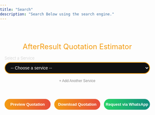```yaml
---
title: "Search"
description: "Search Below using the search engine."
---
```


<meta charset="UTF-8">
<meta name="viewport" content="width=device-width, initial-scale=1">
<title>AfterResult Quotation Estimator</title>

<style>
  body {
    font-family: "Inter", Arial, sans-serif;
    background: transparent;
    color: #ddd;
    margin: 0;
    padding: 0px;
  }
  #calculatorContainer {
    max-width: 900px;
    width: 100%;
    margin: 20px auto;
    padding: 15px;
    background: transparent;
    border-radius: 18px;
    border: 0px solid #f39c12;
    box-shadow: 0 0 0px #f39c12;
    box-sizing: border-box;
  }
  h2, h3 {
    color: #f39c12;
    font-weight: 400;
    font-size: 1.5rem;
    text-align: center;
    margin-bottom: 15px;
  }
  label {
    display: block;
    font-size: 13px;
    color: #ccc;
    margin-bottom: 5px;
    font-weight: 300;
  }
  select,
  input[type="number"],
  input[type="text"],
  input[type="email"],
  input[type="tel"] {
    width: 100%;
    padding: 8px 14px;
    border-radius: 20px;
    border: 2px solid #f39c12;
    background: #111;
    color: #fff;
    font-size: 14px;
    margin-bottom: 14px;
    outline: none;
    transition: border-color 0.3s;
    text-align: left;
  }
  select:hover,
  select:focus,
  input:hover,
  input:focus {
    border-color: #e67e22;
  }
  .button-row {
    display: flex;
    gap: 12px;
    margin-bottom: 12px;
    margin-top: 8px;
    flex-wrap: wrap;
  }
  button {
    flex: 1;
    padding: 10px 0;
    border: none;
    border-radius: 25px;
    background: linear-gradient(90deg, #f39c12 0%, #e74c3c 100%);
    color: white;
    font-weight: 600;
    font-size: 0.80rem;
    cursor: pointer;
    margin-bottom: 0;
    transition: background 0.3s;
    min-width: 120px;
  }
  button.whatsapp {
    background: linear-gradient(90deg, #25d366 0%, #128c7e 100%);
  }
  button:hover {
    background: linear-gradient(90deg, #e67e22 0%, #c0392b 100%);
  }
  button.whatsapp:hover {
    background: linear-gradient(90deg, #128c7e 0%, #25d366 100%);
  }
  .hidden {
    display: none !important;
  }
  #estimatedPriceRange {
    color: #f39c12;
    font-weight: 600;
    font-size: 0.8rem;
    min-height: 24px;
    margin-bottom: 8px;
    white-space: pre-line;
    text-align: center;
  }
  #averagePriceRange {
    color: #aaa;
    font-weight: 400;
    font-size: 0.7rem;
    margin-bottom: 16px;
    text-align: center;
    font-style: italic;
  }
  .slider-row {
    display: flex;
    align-items: center;
    gap: 8px;
    margin-bottom: 14px;
    justify-content: center;
  }
  .slider-row label {
    margin: 0 0 0 0;
    font-size: 0.9em;
    color: #bbb;
    font-weight: 400;
  }
  input[type="range"] {
    width: 240px;
    accent-color: #f39c12;
    height: 3px;
    background: linear-gradient(90deg, #f39c12 0%, #e74c3c 100%);
    border-radius: 2px;
    outline: none;
    margin: 0;
    -webkit-appearance: none;
  }
  input[type="range"]::-webkit-slider-thumb {
    -webkit-appearance: none;
    appearance: none;
    width: 10px;
    height: 18px;
    border-radius: 50%;
    background: #fff;
    border: 2px solid #f39c12;
    box-shadow: 0 2px 8px #0002;
    cursor: pointer;
    transition: background 0.2s;
  }
  input[type="range"]:focus::-webkit-slider-thumb {
    background: #f39c12;
    border-color: #e67e22;
  }
  input[type="range"]::-moz-range-thumb {
    width: 10px;
    height: 18px;
    border-radius: 50%;
    background: #fff;
    border: 2px solid #f39c12;
    box-shadow: 0 2px 8px #0002;
    cursor: pointer;
    transition: background 0.2s;
  }
  input[type="range"]:focus::-moz-range-thumb {
    background: #f39c12;
    border-color: #e67e22;
  }
  input[type="range"]::-ms-thumb {
    width: 10px;
    height: 18px;
    border-radius: 50%;
    background: #fff;
    border: 2px solid #f39c12;
    box-shadow: 0 2px 8px #0002;
    cursor: pointer;
    transition: background 0.2s;
  }
  .centered-checkboxes {
    display: flex;
    flex-wrap: wrap;
    justify-content: center;
    gap: 10px;
    font-size: 0.85em;
    margin-bottom: 6px;
  }
  .small-btn {
    background: transparent !important;
    color: #888 !important;
    border: none !important;
    font-size: 0.80em !important;
    font-weight: 400 !important;
    padding: 2px 8px !important;
    margin: 0 !important;
    min-width: unset !important;
    box-shadow: none !important;
    cursor: pointer;
    display: inline-block;
    vertical-align: middle;
  }
  .add-service-btn {
    display: block;
    width: auto;
    background: transparent !important;
    color: #888 !important;
    font-size: 0.85em !important;
    border: none !important;
    margin: 0 auto 10px auto !important;
    padding: 2px 8px !important;
    text-align: left;
    cursor: pointer;
    min-width: unset !important;
    box-shadow: none !important;
    font-weight: 400 !important;
  }
  .remove-service-btn {
    background: transparent !important;
    color: #e74c3c !important;
    font-size: 1.25em !important;
    border: none !important;
    margin-left: 6px !important;
    padding: 0 6px !important;
    cursor: pointer;
    vertical-align: middle;
    min-width: unset !important;
    box-shadow: none !important;
    font-weight: 700 !important;
    line-height: 1 !important;
    display: inline-block;
  }
  .remove-service-btn:focus {
    outline: 2px solid #e74c3c;
  }
  .remove-other-card-btn {
    background: transparent !important;
    color: #e74c3c !important;
    font-size: 1.25em !important;
    border: none !important;
    margin-left: 6px !important;
    padding: 0 6px !important;
    cursor: pointer;
    vertical-align: middle;
    min-width: unset !important;
    box-shadow: none !important;
    font-weight: 700 !important;
    line-height: 1 !important;
    display: inline-block;
    float: right;
  }
  #quotePreviewSection {
    background: #fff;
    color: #222;
    border-radius: 10px;
    padding: 15px;
    box-shadow: 0 0 20px #f39c12;
    margin-top: 25px;
    font-family: "Inter", Arial, sans-serif;
    font-size: 13px;
    max-width: 500px;
    position: relative;
    overflow-x: auto;
  }
  #quotePreviewContent {
    max-width: 100%;
    margin: auto;
    text-align: left;
    word-wrap: break-word;
    position: relative;
    z-index: 2;
  }
  .watermark {
    position: absolute;
    top: 50%;
    left: 50%;
    transform: translate(-50%, -50%) rotate(-30deg);
    font-size: 5vw;
    color: rgba(243, 156, 18, 0.09);
    user-select: none;
    pointer-events: none;
    font-weight: 900;
    letter-spacing: 10px;
    white-space: nowrap;
    z-index: 1;
  }
  .quotation-header {
    display: flex;
    align-items: center;
    gap: 14px;
    border-bottom: 2px solid #f39c12;
    padding-bottom: 6px;
    margin-bottom: 15px;
    flex-wrap: wrap;
  }
  .quotation-header img {
    height: 50px;
    width: auto;
    border-radius: 8px;
    background: #fff;
    padding: 4px;
    flex-shrink: 0;
  }
  .quotation-meta {
    display: flex;
    flex-wrap: wrap;
    justify-content: space-between;
    margin-bottom: 8px;
    font-size: 11px;
  }
  .quotation-section-title {
    color: #f39c12;
    font-size: 14px;
    margin-top: 15px;
    margin-bottom: 6px;
    font-weight: 600;
  }
  .quotation-table {
    width: 100%;
    border-collapse: collapse;
    margin-bottom: 12px;
    font-size: 13px;
  }
  .quotation-table th,
  .quotation-table td {
    border: 1px solid #ccc;
    padding: 6px 10px;
    text-align: left;
    font-size: 13px;
    font-weight: 400;
  }
  .quotation-table th {
    background: #f39c12;
    color: #fff;
    font-weight: 600;
    text-align: center;
  }
  .quotation-table td {
    text-align: center;
  }
  .quotation-table td.left {
    text-align: left;
  }
  .quotation-terms {
    font-size: 11px;
    color: #444;
    background: #f7f7f7;
    padding: 10px;
    border-radius: 6px;
    max-height: 120px;
    overflow-y: auto;
  }
  .quotation-sign {
    margin-top: 16px;
    font-size: 12px;
  }
  .qr-section {
    display: flex;
    align-items: center;
    gap: 16px;
    margin-top: 16px;
    margin-bottom: 12px;
    flex-wrap: wrap;
  }
  .qr-section img {
    width: 70px;
    height: 70px;
    border-radius: 8px;
    border: 1px solid #ccc;
    background: #fff;
    padding: 2px;
  }
  .qr-section .website-link {
    font-size: 13px;
    color: #1d6fa5;
    font-weight: 600;
    text-decoration: underline;
    word-break: break-word;
  }
  /* Popup form styles */
  #popupFormOverlay {
    position: fixed;
    top: 0; left: 0; right: 0; bottom: 0;
    background: rgba(0,0,0,0.85);
    display: none;
    justify-content: center;
    align-items: center;
    z-index: 9999;
  }
  #popupFormOverlay.show {
    display: flex;
  }
  #popupForm {
    background: #222;
    padding: 20px 25px;
    border-radius: 15px;
    max-width: 400px;
    width: 90%;
    box-sizing: border-box;
    box-shadow: 0 0 15px #f39c12;
  }
  #popupForm h3 {
    color: #f39c12;
    margin-top: 0;
    margin-bottom: 15px;
    font-weight: 400;
    text-align: center;
  }
  #popupForm label {
    color: #ccc;
    font-size: 13px;
    margin-bottom: 4px;
    display: block;
  }
  #popupForm input {
    width: 100%;
    padding: 8px 14px;
    border-radius: 20px;
    border: 2px solid #f39c12;
    background: #111;
    color: #fff;
    font-size: 14px;
    margin-bottom: 14px;
    outline: none;
    transition: border-color 0.3s;
    text-align: left;
  }
  #popupForm input:focus {
    border-color: #e67e22;
  }
  #popupForm .button-row {
    display: flex;
    justify-content: space-between;
    gap: 10px;
  }
  #popupForm button {
    flex: 1;
    padding: 10px 0;
    border: none;
    border-radius: 25px;
    background: linear-gradient(90deg, #f39c12 0%, #e74c3c 100%);
    color: white;
    font-weight: 700;
    font-size: 0.9rem;
    cursor: pointer;
    transition: background 0.3s;
  }
  #popupForm button:hover {
    background: linear-gradient(90deg, #e67e22 0%, #c0392b 100%);
  }
  @media (max-width: 600px) {
    #calculatorContainer {
      padding: 7px;
    }
    .quotation-header img {
      height: 38px;
    }
    .quotation-table th, .quotation-table td {
      padding: 4px 4px;
      font-size: 12px;
    }
    .qr-section img {
      width: 50px;
      height: 50px;
    }
    .button-row {
      gap: 7px;
    }
  }

</style>

<div id="calculatorContainer" role="main" aria-label="Quotation Estimator">
  <h2>AfterResult Quotation Estimator</h2>
  <div id="multiServiceList"></div>
  <div id="serviceSelectorContainer">
    <label for="serviceSelect">Select a Service</label>
    <select id="serviceSelect" aria-label="Select a service">
      <option value="" disabled="" selected="">-- Choose a service --</option>
      <option value="Logo Design">Logo Design</option>
      <option value="Basic Website">Basic Website</option>
      <option value="Advanced Website">Advanced Website</option>
      <option value="Social Media Management">Social Media Management</option>
      <option value="SEO Services">SEO Services</option>
      <option value="App Development">App Development</option>
      <option value="Content Writing">Content Writing</option>
      <option value="eCommerce Store">eCommerce Store</option>
      <option value="Marketplace Management">Marketplace Management</option>
      <option value="Digital Marketing">Digital Marketing</option>
      <option value="Branding Services">Branding Services</option>
      <option value="Instagram Followers">Instagram Followers</option>
      <option value="Meta and Google Ads">Meta Ads and Google Ads</option>
      <option value="3D / Product Design">3D or Product Design</option>
      <option value="Other">Other (Request Quote)</option>
    </select>
    <button id="addServiceBtn" class="add-service-btn" type="button" style="font-size:12px;">+ Add Another Service</button>
  </div>

  <div id="complexityWrapper" class="hidden">
    <label for="complexitySelect">Select Project Complexity</label>
    <select id="complexitySelect" aria-label="Select project complexity">
      <option value="" disabled="" selected="">-- Choose complexity --</option>
      <option value="Basic">Basic</option>
      <option value="Moderate">Moderate</option>
      <option value="Advanced">Advanced</option>
    </select>
  </div>

  <div id="categoryWrapper" class="hidden">
    <label for="categorySelect">Select Category</label>
    <select id="categorySelect" aria-label="Select category">
      <option value="" disabled="" selected="">-- Choose category --</option>
      <option value="Lifestyle">Lifestyle</option>
      <option value="Education">Education</option>
      <option value="Furniture &amp; Home Decor">Furniture &amp; Home Decor</option>
      <option value="E-commerce">E-commerce</option>
      <option value="Service-Based Business">Service-Based Business</option>
      <option value="Other">Other</option>
    </select>
    <input type="text" id="customCategoryInput" class="hidden" placeholder="Enter your category" style="margin-bottom:10px;">
  </div>

  <div id="brandNameWrapper" class="hidden">
    <label for="brandNameInput">Brand Name</label>
    <input type="text" id="brandNameInput" placeholder="Enter your brand name">
  </div>
  <div id="brandDescWrapper" class="hidden">
    <label for="brandDescInput">Brand Description (Optional)</label>
    <input type="text" id="brandDescInput" placeholder="Describe your brand (optional)">
  </div>

  <div id="typeWrapper" class="hidden">
    <label for="typeSelect">Select Type</label>
    <select id="typeSelect" aria-label="Select type">
      <option value="" disabled="" selected="">-- Choose type --</option>
      <option value="Landing Page">Landing Page</option>
      <option value="E-commerce">E-commerce</option>
      <option value="Ed-Tech">Ed-Tech</option>
      <option value="Blog">Blog</option>
      <option value="News and Updates">News and Updates</option>
      <option value="Tools">Tools</option>
      <option value="Agency">Agency</option>
      <option value="Appointment">Appointment</option>
      <option value="Company Profile">Company Profile</option>
      <option value="Other">Other</option>
    </select>
    <input type="text" id="customTypeInput" class="hidden" placeholder="Enter type" style="margin-bottom:10px;">
  </div>

  <div id="durationSliderWrapper" class="hidden slider-row" aria-label="Select project duration">
    <label for="durationSlider" style="margin-bottom: 2px">Duration:</label>
    <span style="font-size: 0.85em; color: #aaa">1</span>
    <input type="range" id="durationSlider" min="1" max="36" value="1" aria-valuemin="1" aria-valuemax="36" aria-valuenow="1" aria-label="Duration in months">
    <span id="durationSliderValue" style="font-size: 0.9em; color: #f39c12; font-weight: 600">1</span>
    <span style="font-size: 0.85em; color: #aaa">36 months</span>
  </div>

  <div id="budgetWrapper" class="hidden">
    <label for="budgetInput">Enter Your Marketing Budget (₹)</label>
    <input type="number" id="budgetInput" min="5000" step="1" placeholder="Enter amount (min 5000)">
    <span id="budgetMinMsg" style="color:#f39c12;font-size:0.9em;display:none;">Minimum budget is ₹5,000</span>
  </div>

  <div id="campaignObjectiveWrapper" class="hidden">
    <label for="campaignObjectiveSelect">Campaign Objective</label>
    <select id="campaignObjectiveSelect">
      <option value="" disabled="" selected="">-- Select Objective --</option>
      <option value="Sales">Sales</option>
      <option value="Leads">Leads</option>
      <option value="Traffic">Traffic</option>
      <option value="Engagement">Engagement</option>
      <option value="Awareness">Awareness</option>
    </select>
  </div>

  <div id="adsPlatformWrapper" class="hidden">
    <label>Select Ad Platforms</label>
    <div class="centered-checkboxes">
      <label><input type="checkbox" class="adsPlatform" value="Meta Ads"> Meta Ads</label>
      <label><input type="checkbox" class="adsPlatform" value="Google Ads"> Google Ads</label>
    </div>
  </div>

  <div id="productCountWrapper" class="hidden">
    <label for="productCount">Number of Products</label>
    <input type="number" id="productCount" min="1" max="10000" value="1">
  </div>

  <div id="marketplaceWrapper" class="hidden">
    <label>Select Marketplace Platforms</label>
    <div class="centered-checkboxes" id="marketplacePlatforms">
      <label><input type="checkbox" class="marketplacePlatform" value="Amazon"> Amazon</label>
      <label><input type="checkbox" class="marketplacePlatform" value="Flipkart"> Flipkart</label>
      <label><input type="checkbox" class="marketplacePlatform" value="Other"> Other</label>
    </div>
    <input type="text" id="customMarketplaceInput" class="hidden" placeholder="Enter platform name">
    <div id="marketplaceProductCountWrapper" class="hidden">
      <label for="marketplaceProductCount">Number of Products</label>
      <input type="number" id="marketplaceProductCount" min="1" max="10000" value="1">
    </div>
  </div>

  <div id="smmPlatformsWrapper" class="hidden checkboxGroup" aria-label="Select social media platforms">
    <label>Select Platforms</label><br>
    <label><input type="checkbox" class="smmPlatform" value="Instagram"> Instagram</label>
    <label><input type="checkbox" class="smmPlatform" value="Facebook"> Facebook</label>
    <label><input type="checkbox" class="smmPlatform" value="LinkedIn"> LinkedIn</label>
    <label><input type="checkbox" class="smmPlatform" value="Twitter"> Twitter</label>
    <label><input type="checkbox" class="smmPlatform" value="YouTube"> YouTube</label>
    <label><input type="checkbox" class="smmPlatform" value="Other"> Other</label>
    <input type="text" id="customSmmPlatformInput" class="hidden" placeholder="Enter platform name">
  </div>

  <div id="seoTypeWrapper" class="hidden">
    <label for="seoTypeSelect">SEO Service Type</label>
    <select id="seoTypeSelect">
      <option value="" disabled="" selected="">-- Select SEO Type --</option>
      <option value="On-page">On-page SEO</option>
      <option value="Off-page">Off-page SEO</option>
      <option value="Both">On-page + Off-page SEO</option>
    </select>
  </div>

  <div id="appDescWrapper" class="hidden">
    <label for="appDescInput">App Description (Optional)</label>
    <input type="text" id="appDescInput" placeholder="Describe your app (optional)">
  </div>

  <div id="ecommerceProductCountWrapper" class="hidden">
    <label for="ecommerceProductCount">Number of Products</label>
    <input type="number" id="ecommerceProductCount" min="1" max="10000" value="1">
  </div>

  <div id="brandingMediumWrapper" class="hidden">
    <label for="brandingMediumSelect">Branding Medium</label>
    <select id="brandingMediumSelect">
      <option value="" disabled="" selected="">-- Select Medium --</option>
      <option value="Online">Online</option>
      <option value="Offline">Offline</option>
    </select>
  </div>
  <div id="brandingLocationWrapper" class="hidden">
    <label for="brandingLocationInput">Location (Only Delhi-NCR supported)</label>
    <input type="text" id="brandingLocationInput" list="brandingLocationList" placeholder="Type location">
    <datalist id="brandingLocationList">
      <option value="Delhi-NCR">
      </option><option value="Delhi">
      </option><option value="Noida">
      </option><option value="Gurgaon">
      </option><option value="Ghaziabad">
      </option><option value="Faridabad">
    </option></datalist>
    <span id="brandingLocationMsg" style="color:#f39c12;font-size:0.9em;display:none;">We are currently not serving this area.</span>
  </div>

  <div id="followerWrapper" class="hidden">
    <label for="followerPlatformSelect">Select Platform</label>
    <select id="followerPlatformSelect">
      <option value="" disabled="" selected="">-- Select Platform --</option>
      <option value="Instagram">Instagram</option>
      <option value="Facebook">Facebook</option>
      <option value="LinkedIn">LinkedIn</option>
      <option value="Other">Other</option>
    </select>
    <input type="text" id="customFollowerPlatformInput" class="hidden" placeholder="Enter platform name">
    <label for="followerCount">Number of Followers (Min 50, step 50)</label>
    <input type="number" id="followerCount" min="50" step="50" value="50">
    <span id="followerRangeMsg" style="color:#f39c12;font-size:0.9em;display:none;">Min 50, step 50. Price is for every 50 followers.</span>
  </div>

  <div id="productDesignWrapper" class="hidden">
    <label for="productDesignCount">Number of Products</label>
    <input type="number" id="productDesignCount" min="1" max="10000" value="1">
    <span id="productDesignRangeMsg" style="color:#f39c12;font-size:0.9em;display:none;">For more than 10 products, only request quote via WhatsApp.</span>
  </div>

  <div id="otherServiceWrapper" class="hidden">
    <label for="otherServiceDesc">Describe Your Service Request</label>
    <input type="text" id="otherServiceDesc" placeholder="Describe your requirement">
  </div>

  <div id="estimatedPriceRange"></div>
  <div id="averagePriceRange"></div>

  <div class="button-row" id="actionButtonsRow">
    <button id="previewQuoteBtn" type="button">Preview Quotation</button>
    <button id="downloadQuoteBtn" type="button">Download Quotation</button>
    <button id="whatsappQuoteBtn" class="whatsapp" type="button">Request via WhatsApp</button>
    <button id="callQuoteBtn" type="button" style="display:none;">Call for Custom Quote</button>
  </div>

  <div>
    <div id="quotePreviewSection" class="hidden">
      <div id="quotePreviewContent"></div>
    </div>
  </div>
</div>


<div id="popupFormOverlay">
  <form id="popupForm" autocomplete="off">
    <h3>Enter Your Details</h3>
    <label for="popupName">Name</label>
    <input type="text" id="popupName" required="">
    <label for="popupEmail">Email</label>
    <input type="email" id="popupEmail" required="">
    <label for="popupPhone">Phone</label>
    <input type="tel" id="popupPhone" pattern="[0-9]{10}" maxlength="10" required="">
    <div class="button-row">
      <button id="popupSubmitBtn" type="submit">Continue</button>
      <button id="popupCancelBtn" type="button">Cancel</button>
    </div>
  </form>
</div>

<script src="https://cdnjs.cloudflare.com/ajax/libs/html2canvas/1.4.1/html2canvas.min.js"></script>
<script src="https://cdnjs.cloudflare.com/ajax/libs/jspdf/2.5.1/jspdf.umd.min.js"></script>
<script>
/* --- UTILITY FUNCTIONS --- */
function formatINR(num) {
  if (typeof num === "string") num = parseInt(num, 10);
  if (isNaN(num)) return "";
  return "₹" + num.toLocaleString("en-IN");
}
function formatRange(min, max) {
  return min === max ? formatINR(min) : `${formatINR(min)} – ${formatINR(max)}`;
}
function onlyDigits(str) {
  return String(str).replace(/\D/g, "");
}
function getTodayDateStr() {
  const d = new Date();
  return d.toLocaleDateString("en-IN", {year: "numeric", month: "short", day: "2-digit"});
}

/* --- GLOBAL STATE --- */
let multiServices = [];
let currentServiceIndex = 0;
let userDetails = { name: "", email: "", phone: "" };
let quotePreviewData = null;

/* --- ELEMENTS --- */
const serviceSelect = document.getElementById("serviceSelect");
const addServiceBtn = document.getElementById("addServiceBtn");
const multiServiceList = document.getElementById("multiServiceList");
const complexityWrapper = document.getElementById("complexityWrapper");
const complexitySelect = document.getElementById("complexitySelect");
const categoryWrapper = document.getElementById("categoryWrapper");
const categorySelect = document.getElementById("categorySelect");
const customCategoryInput = document.getElementById("customCategoryInput");
const brandNameWrapper = document.getElementById("brandNameWrapper");
const brandNameInput = document.getElementById("brandNameInput");
const brandDescWrapper = document.getElementById("brandDescWrapper");
const brandDescInput = document.getElementById("brandDescInput");
const typeWrapper = document.getElementById("typeWrapper");
const typeSelect = document.getElementById("typeSelect");
const customTypeInput = document.getElementById("customTypeInput");
const durationSliderWrapper = document.getElementById("durationSliderWrapper");
const durationSlider = document.getElementById("durationSlider");
const durationSliderValue = document.getElementById("durationSliderValue");
const budgetWrapper = document.getElementById("budgetWrapper");
const budgetInput = document.getElementById("budgetInput");
const budgetMinMsg = document.getElementById("budgetMinMsg");
const campaignObjectiveWrapper = document.getElementById("campaignObjectiveWrapper");
const campaignObjectiveSelect = document.getElementById("campaignObjectiveSelect");
const adsPlatformWrapper = document.getElementById("adsPlatformWrapper");
const productCountWrapper = document.getElementById("productCountWrapper");
const productCount = document.getElementById("productCount");
const marketplaceWrapper = document.getElementById("marketplaceWrapper");
const marketplacePlatforms = document.getElementById("marketplacePlatforms");
const customMarketplaceInput = document.getElementById("customMarketplaceInput");
const marketplaceProductCountWrapper = document.getElementById("marketplaceProductCountWrapper");
const marketplaceProductCount = document.getElementById("marketplaceProductCount");
const smmPlatformsWrapper = document.getElementById("smmPlatformsWrapper");
const customSmmPlatformInput = document.getElementById("customSmmPlatformInput");
const seoTypeWrapper = document.getElementById("seoTypeWrapper");
const seoTypeSelect = document.getElementById("seoTypeSelect");
const appDescWrapper = document.getElementById("appDescWrapper");
const appDescInput = document.getElementById("appDescInput");
const ecommerceProductCountWrapper = document.getElementById("ecommerceProductCountWrapper");
const ecommerceProductCount = document.getElementById("ecommerceProductCount");
const brandingMediumWrapper = document.getElementById("brandingMediumWrapper");
const brandingMediumSelect = document.getElementById("brandingMediumSelect");
const brandingLocationWrapper = document.getElementById("brandingLocationWrapper");
const brandingLocationInput = document.getElementById("brandingLocationInput");
const brandingLocationMsg = document.getElementById("brandingLocationMsg");
const followerWrapper = document.getElementById("followerWrapper");
const followerPlatformSelect = document.getElementById("followerPlatformSelect");
const customFollowerPlatformInput = document.getElementById("customFollowerPlatformInput");
const followerCount = document.getElementById("followerCount");
const followerRangeMsg = document.getElementById("followerRangeMsg");
const productDesignWrapper = document.getElementById("productDesignWrapper");
const productDesignCount = document.getElementById("productDesignCount");
const productDesignRangeMsg = document.getElementById("productDesignRangeMsg");
const otherServiceWrapper = document.getElementById("otherServiceWrapper");
const otherServiceDesc = document.getElementById("otherServiceDesc");
const estimatedPriceRange = document.getElementById("estimatedPriceRange");
const averagePriceRange = document.getElementById("averagePriceRange");
const previewQuoteBtn = document.getElementById("previewQuoteBtn");
const downloadQuoteBtn = document.getElementById("downloadQuoteBtn");
const whatsappQuoteBtn = document.getElementById("whatsappQuoteBtn");
const callQuoteBtn = document.getElementById("callQuoteBtn");
const quotePreviewSection = document.getElementById("quotePreviewSection");
const quotePreviewContent = document.getElementById("quotePreviewContent");
const popupFormOverlay = document.getElementById("popupFormOverlay");
const popupForm = document.getElementById("popupForm");
const popupName = document.getElementById("popupName");
const popupEmail = document.getElementById("popupEmail");
const popupPhone = document.getElementById("popupPhone");
const popupSubmitBtn = document.getElementById("popupSubmitBtn");
const popupCancelBtn = document.getElementById("popupCancelBtn");
const actionButtonsRow = document.getElementById("actionButtonsRow");

/* --- LOGIC CONSTANTS --- */
const LOGO_PRICING = {
  "Basic": 1800,
  "Moderate": 3500,
  "Advanced": 6500
};
const WEBSITE_PRICING = {
  "Basic Website": {
    "Basic": 5000,
    "Moderate": 9000,
    "Advanced": 16000
  },
  "Advanced Website": {
    "Basic": 17000,
    "Moderate": 32000,
    "Advanced": 55000
  }
};
const WEBSITE_TYPES = [
  "Landing Page", "E-commerce", "Ed-Tech", "Blog", "News and Updates",
  "Tools", "Agency", "Appointment", "Company Profile", "Other"
];
const SMM_PRICING = {
  "Basic": 3500,
  "Moderate": 6500,
  "Advanced": 12000
};
const SEO_PRICING = {
  "On-page": 5000,
  "Off-page": 14000,
  "Both": 17000
};
const APP_PRICING = {
  "Basic": 35000,
  "Moderate": 65000,
  "Advanced": 120000
};
const ECOMMERCE_PRICING = {
  1: 50,
  10: 450
};
const MARKETPLACE_PRICING_PER_PRODUCT = 250;
const BRANDING_ONLINE_PRICING = {
  "Basic": 12000,
  "Moderate": 22000,
  "Advanced": 35000
};
const BRANDING_OFFLINE_RANGE = [35000, 60000];
const FOLLOWER_PRICING = {
  "Instagram": 45,
  "Facebook": 45,
  "LinkedIn": 65,
  "Other": 45
};
const FOLLOWER_OTHER_MAX = 100;
const FOLLOWER_STEP = 50;
const FOLLOWER_MIN = 50;
const ADS_BASE_PRICING = {
  "Sales": 6000,
  "Leads": 6000,
  "Traffic": 3000,
  "Engagement": 3000,
  "Awareness": 2500
};
const PRODUCT_DESIGN_RANGE = [6000, 13000];
const CONTENT_WRITING_PRICING = {
  "Basic": 2500,
  "Moderate": 4500,
  "Advanced": 8000
};

/* --- FIELD RESET/SHOW/HIDE LOGIC --- */
function resetAllFields() {
  // Hide all
  complexityWrapper.classList.add("hidden");
  categoryWrapper.classList.add("hidden");
  customCategoryInput.classList.add("hidden");
  brandNameWrapper.classList.add("hidden");
  brandDescWrapper.classList.add("hidden");
  typeWrapper.classList.add("hidden");
  customTypeInput.classList.add("hidden");
  durationSliderWrapper.classList.add("hidden");
  budgetWrapper.classList.add("hidden");
  budgetInput.value = "";
  budgetMinMsg.style.display = "none";
  campaignObjectiveWrapper.classList.add("hidden");
  campaignObjectiveSelect.value = "";
  adsPlatformWrapper.classList.add("hidden");
  productCountWrapper.classList.add("hidden");
  productCount.value = 1;
  marketplaceWrapper.classList.add("hidden");
  customMarketplaceInput.classList.add("hidden");
  marketplaceProductCountWrapper.classList.add("hidden");
  marketplaceProductCount.value = 1;
  smmPlatformsWrapper.classList.add("hidden");
  customSmmPlatformInput.classList.add("hidden");
  seoTypeWrapper.classList.add("hidden");
  seoTypeSelect.value = "";
  appDescWrapper.classList.add("hidden");
  appDescInput.value = "";
  ecommerceProductCountWrapper.classList.add("hidden");
  ecommerceProductCount.value = 1;
  brandingMediumWrapper.classList.add("hidden");
  brandingMediumSelect.value = "";
  brandingLocationWrapper.classList.add("hidden");
  brandingLocationInput.value = "";
  brandingLocationMsg.style.display = "none";
  followerWrapper.classList.add("hidden");
  followerPlatformSelect.value = "";
  customFollowerPlatformInput.classList.add("hidden");
  followerCount.value = 50;
  followerRangeMsg.style.display = "none";
  productDesignWrapper.classList.add("hidden");
  productDesignCount.value = 1;
  productDesignRangeMsg.style.display = "none";
  otherServiceWrapper.classList.add("hidden");
  otherServiceDesc.value = "";
  estimatedPriceRange.textContent = "";
  averagePriceRange.textContent = "";
  // Uncheck all checkboxes
  document.querySelectorAll('input[type="checkbox"]').forEach(cb => cb.checked = false);
  // Hide custom platform inputs
  customSmmPlatformInput.value = "";
  customMarketplaceInput.value = "";
  customFollowerPlatformInput.value = "";
  // Hide action buttons
  previewQuoteBtn.style.display = "";
  downloadQuoteBtn.style.display = "";
  whatsappQuoteBtn.style.display = "";
  callQuoteBtn.style.display = "none";
  // Enable all buttons
  previewQuoteBtn.disabled = false;
  downloadQuoteBtn.disabled = false;
  whatsappQuoteBtn.disabled = false;
  callQuoteBtn.disabled = false;
}
function showRelevantFields(service) {
  resetAllFields();
  // Show only relevant fields
  switch (service) {
    case "Logo Design":
      complexityWrapper.classList.remove("hidden");
      categoryWrapper.classList.remove("hidden");
      brandNameWrapper.classList.remove("hidden");
      brandDescWrapper.classList.remove("hidden");
      break;
    case "Basic Website":
    case "Advanced Website":
      complexityWrapper.classList.remove("hidden");
      typeWrapper.classList.remove("hidden");
      break;
    case "Social Media Management":
      complexityWrapper.classList.remove("hidden");
      smmPlatformsWrapper.classList.remove("hidden");
      durationSliderWrapper.classList.remove("hidden");
      break;
    case "SEO Services":
      seoTypeWrapper.classList.remove("hidden");
      durationSliderWrapper.classList.remove("hidden");
      break;
    case "App Development":
      complexityWrapper.classList.remove("hidden");
      appDescWrapper.classList.remove("hidden");
      break;
    case "Content Writing":
      complexityWrapper.classList.remove("hidden");
      durationSliderWrapper.classList.remove("hidden");
      break;
    case "eCommerce Store":
      ecommerceProductCountWrapper.classList.remove("hidden");
      break;
    case "Marketplace Management":
      marketplaceWrapper.classList.remove("hidden");
      marketplaceProductCountWrapper.classList.remove("hidden");
      break;
    case "Digital Marketing":
      budgetWrapper.classList.remove("hidden");
      campaignObjectiveWrapper.classList.remove("hidden");
      durationSliderWrapper.classList.remove("hidden");
      break;
    case "Branding Services":
      brandingMediumWrapper.classList.remove("hidden");
      complexityWrapper.classList.remove("hidden");
      break;
    case "Instagram Followers":
      followerWrapper.classList.remove("hidden");
      break;
    case "Meta and Google Ads":
      budgetWrapper.classList.remove("hidden");
      campaignObjectiveWrapper.classList.remove("hidden");
      adsPlatformWrapper.classList.remove("hidden");
      durationSliderWrapper.classList.remove("hidden");
      break;
    case "3D / Product Design":
      productDesignWrapper.classList.remove("hidden");
      break;
    case "Other":
      otherServiceWrapper.classList.remove("hidden");
      break;
  }
}
function isOtherSelected() {
  // Checks if 'Other' is selected in any relevant dropdown or checkbox
  if (serviceSelect.value === "Other") return true;
  if (categoryWrapper.classList.contains("hidden") === false && categorySelect.value === "Other") return true;
  if (typeWrapper.classList.contains("hidden") === false && typeSelect.value === "Other") return true;
  if (marketplaceWrapper.classList.contains("hidden") === false) {
    let checked = Array.from(document.querySelectorAll(".marketplacePlatform:checked")).map(cb => cb.value);
    if (checked.includes("Other")) return true;
  }
  if (smmPlatformsWrapper.classList.contains("hidden") === false) {
    let checked = Array.from(document.querySelectorAll(".smmPlatform:checked")).map(cb => cb.value);
    if (checked.includes("Other")) return true;
  }
  if (followerWrapper.classList.contains("hidden") === false && followerPlatformSelect.value === "Other") return true;
  return false;
}
function handleOtherSelection() {
  // Hide preview/download/whatsapp, show call for custom quote, show message if needed
  if (isOtherSelected()) {
    previewQuoteBtn.style.display = "none";
    downloadQuoteBtn.style.display = "none";
    whatsappQuoteBtn.style.display = "none";
    callQuoteBtn.style.display = "";
    estimatedPriceRange.textContent = "Custom service can only be requested by WhatsApp or by call.";
    averagePriceRange.textContent = "";
  } else {
    previewQuoteBtn.style.display = "";
    downloadQuoteBtn.style.display = "";
    whatsappQuoteBtn.style.display = "";
    callQuoteBtn.style.display = "none";
  }
}

/* --- FIELD EVENTS & DYNAMIC LOGIC --- */
serviceSelect.addEventListener("change", function() {
  currentServiceIndex = 0;
  showRelevantFields(serviceSelect.value);
  handleOtherSelection();
  updatePrice();
  updateMultiServiceUI();
});
addServiceBtn.addEventListener("click", function() {
  // Save current service to multiServices
  if (!serviceSelect.value) return;
  saveCurrentServiceToMulti();
  // Reset all fields for new service
  serviceSelect.value = "";
  resetAllFields();
  updateMultiServiceUI();
});
function saveCurrentServiceToMulti() {
  let data = collectCurrentServiceData();
  if (!data || !data.service) return;
  multiServices.push(data);
}
function removeServiceAtIndex(idx) {
  multiServices.splice(idx, 1);
  updateMultiServiceUI();
}
function updateMultiServiceUI() {
  // Show all selected services as tags with remove
  multiServiceList.innerHTML = "";
  if (multiServices.length > 0) {
    multiServices.forEach((svc, idx) => {
      let el = document.createElement("span");
      el.style.display = "inline-block";
      el.style.background = "#222";
      el.style.color = "#f39c12";
      el.style.border = "1px solid #f39c12";
      el.style.borderRadius = "14px";
      el.style.padding = "2px 12px";
      el.style.margin = "0 6px 8px 0";
      el.style.fontSize = "13px";
      el.textContent = svc.service;
      let rm = document.createElement("button");
      rm.type = "button";
      rm.className = "remove-service-btn";
      rm.innerHTML = "&times;";
      rm.title = "Remove";
      rm.onclick = () => { removeServiceAtIndex(idx); updateMultiServiceUI(); };
      el.appendChild(rm);
      multiServiceList.appendChild(el);
    });
  }
  addServiceBtn.style.display = (serviceSelect.value && multiServices.length < 8) ? "" : "";
}
function collectCurrentServiceData() {
  let svc = serviceSelect.value;
  if (!svc) return null;
  let obj = { service: svc };
  // Collect all relevant fields for this service
  switch (svc) {
    case "Logo Design":
      obj.complexity = complexitySelect.value;
      obj.category = categorySelect.value === "Other" ? customCategoryInput.value : categorySelect.value;
      obj.brandName = brandNameInput.value;
      obj.brandDesc = brandDescInput.value;
      obj.isOther = (categorySelect.value === "Other");
      break;
    case "Basic Website":
    case "Advanced Website":
      obj.complexity = complexitySelect.value;
      obj.type = typeSelect.value === "Other" ? customTypeInput.value : typeSelect.value;
      obj.isOther = (typeSelect.value === "Other");
      break;
    case "Social Media Management":
      obj.complexity = complexitySelect.value;
      obj.platforms = Array.from(document.querySelectorAll(".smmPlatform:checked")).map(cb => cb.value === "Other" ? customSmmPlatformInput.value : cb.value);
      obj.duration = durationSlider.value;
      obj.isOther = Array.from(document.querySelectorAll(".smmPlatform:checked")).map(cb => cb.value).includes("Other");
      break;
    case "SEO Services":
      obj.seoType = seoTypeSelect.value;
      obj.duration = durationSlider.value;
      break;
    case "App Development":
      obj.complexity = complexitySelect.value;
      obj.appDesc = appDescInput.value;
      break;
    case "Content Writing":
      obj.complexity = complexitySelect.value;
      obj.duration = durationSlider.value;
      break;
    case "eCommerce Store":
      obj.productCount = ecommerceProductCount.value;
      break;
    case "Marketplace Management":
      obj.platforms = Array.from(document.querySelectorAll(".marketplacePlatform:checked")).map(cb => cb.value === "Other" ? customMarketplaceInput.value : cb.value);
      obj.productCount = marketplaceProductCount.value;
      obj.isOther = Array.from(document.querySelectorAll(".marketplacePlatform:checked")).map(cb => cb.value).includes("Other");
      break;
    case "Digital Marketing":
      obj.budget = budgetInput.value;
      obj.objective = campaignObjectiveSelect.value;
      obj.duration = durationSlider.value;
      break;
    case "Branding Services":
      obj.medium = brandingMediumSelect.value;
      obj.complexity = complexitySelect.value;
      obj.location = brandingLocationInput.value;
      break;
    case "Instagram Followers":
      obj.platform = followerPlatformSelect.value === "Other" ? customFollowerPlatformInput.value : followerPlatformSelect.value;
      obj.followerCount = followerCount.value;
      obj.isOther = (followerPlatformSelect.value === "Other");
      break;
    case "Meta and Google Ads":
      obj.budget = budgetInput.value;
      obj.objective = campaignObjectiveSelect.value;
      obj.platforms = Array.from(document.querySelectorAll(".adsPlatform:checked")).map(cb => cb.value);
      obj.duration = durationSlider.value;
      break;
    case "3D / Product Design":
      obj.productCount = productDesignCount.value;
      break;
    case "Other":
      obj.desc = otherServiceDesc.value;
      obj.isOther = true;
      break;
  }
  return obj;
}

/* --- CATEGORY/TYPE 'Other' HANDLING --- */
categorySelect.addEventListener("change", function() {
  if (categorySelect.value === "Other") {
    customCategoryInput.classList.remove("hidden");
  } else {
    customCategoryInput.classList.add("hidden");
  }
  handleOtherSelection();
  updatePrice();
});
customCategoryInput.addEventListener("input", function() {
  handleOtherSelection();
  updatePrice();
});
typeSelect.addEventListener("change", function() {
  if (typeSelect.value === "Other") {
    customTypeInput.classList.remove("hidden");
  } else {
    customTypeInput.classList.add("hidden");
  }
  handleOtherSelection();
  updatePrice();
});
customTypeInput.addEventListener("input", function() {
  handleOtherSelection();
  updatePrice();
});

/* --- BRANDING LOCATION SUGGESTION/RESTRICTION --- */
brandingMediumSelect.addEventListener("change", function() {
  if (brandingMediumSelect.value === "Offline") {
    brandingLocationWrapper.classList.remove("hidden");
  } else {
    brandingLocationWrapper.classList.add("hidden");
    brandingLocationMsg.style.display = "none";
  }
  updatePrice();
});
brandingLocationInput.addEventListener("input", function() {
  if (brandingLocationInput.value && brandingLocationInput.value.toLowerCase().indexOf("delhi") === -1 && brandingLocationInput.value.toLowerCase().indexOf("ncr") === -1) {
    brandingLocationMsg.style.display = "";
    estimatedPriceRange.textContent = "";
    previewQuoteBtn.style.display = "none";
    downloadQuoteBtn.style.display = "none";
    whatsappQuoteBtn.style.display = "none";
    callQuoteBtn.style.display = "none";
  } else {
    brandingLocationMsg.style.display = "none";
    previewQuoteBtn.style.display = "";
    downloadQuoteBtn.style.display = "";
    whatsappQuoteBtn.style.display = "";
    callQuoteBtn.style.display = "none";
    updatePrice();
  }
});

/* --- SOCIAL MEDIA MANAGEMENT 'Other' HANDLING --- */
document.querySelectorAll(".smmPlatform").forEach(cb => {
  cb.addEventListener("change", function() {
    let checked = Array.from(document.querySelectorAll(".smmPlatform:checked")).map(cb => cb.value);
    if (checked.includes("Other")) {
      customSmmPlatformInput.classList.remove("hidden");
      // If other is checked, do not select all others
      document.querySelectorAll(".smmPlatform").forEach(cb2 => {
        if (cb2.value !== "Other") cb2.checked = false;
      });
    } else {
      customSmmPlatformInput.classList.add("hidden");
    }
    handleOtherSelection();
    updatePrice();
  });
});
customSmmPlatformInput.addEventListener("input", function() {
  handleOtherSelection();
  updatePrice();
});

/* --- MARKETPLACE 'Other' HANDLING --- */
document.querySelectorAll(".marketplacePlatform").forEach(cb => {
  cb.addEventListener("change", function() {
    let checked = Array.from(document.querySelectorAll(".marketplacePlatform:checked")).map(cb => cb.value);
    if (checked.includes("Other")) {
      customMarketplaceInput.classList.remove("hidden");
      // Uncheck all others
      document.querySelectorAll(".marketplacePlatform").forEach(cb2 => {
        if (cb2.value !== "Other") cb2.checked = false;
      });
    } else {
      customMarketplaceInput.classList.add("hidden");
    }
    handleOtherSelection();
    updatePrice();
  });
});
customMarketplaceInput.addEventListener("input", function() {
  handleOtherSelection();
  updatePrice();
});

/* --- FOLLOWER SECTION --- */
followerPlatformSelect.addEventListener("change", function() {
  if (followerPlatformSelect.value === "Other") {
    customFollowerPlatformInput.classList.remove("hidden");
  } else {
    customFollowerPlatformInput.classList.add("hidden");
  }
  handleOtherSelection();
  updatePrice();
});
customFollowerPlatformInput.addEventListener("input", function() {
  handleOtherSelection();
  updatePrice();
});
followerCount.addEventListener("input", function() {
  let val = parseInt(followerCount.value, 10);
  if (isNaN(val) || val < FOLLOWER_MIN) followerCount.value = FOLLOWER_MIN;
  if (val % FOLLOWER_STEP !== 0) followerCount.value = Math.ceil(val / FOLLOWER_STEP) * FOLLOWER_STEP;
  updatePrice();
});

/* --- PRODUCT DESIGN --- */
productDesignCount.addEventListener("input", function() {
  let val = parseInt(productDesignCount.value, 10);
  if (isNaN(val) || val < 1) productDesignCount.value = 1;
  if (val > 10000) productDesignCount.value = 10000;
  updatePrice();
});

/* --- ECOMMERCE PRODUCT COUNT --- */
ecommerceProductCount.addEventListener("input", function() {
  let val = parseInt(ecommerceProductCount.value, 10);
  if (isNaN(val) || val < 1) ecommerceProductCount.value = 1;
  if (val > 10000) ecommerceProductCount.value = 10000;
  updatePrice();
});

/* --- MARKETPLACE PRODUCT COUNT --- */
marketplaceProductCount.addEventListener("input", function() {
  let val = parseInt(marketplaceProductCount.value, 10);
  if (isNaN(val) || val < 1) marketplaceProductCount.value = 1;
  if (val > 10000) marketplaceProductCount.value = 10000;
  updatePrice();
});

/* --- COMPLEXITY, TYPE, ETC --- */
complexitySelect.addEventListener("change", function() {
  updatePrice();
});
typeSelect.addEventListener("change", function() {
  updatePrice();
});
seoTypeSelect.addEventListener("change", function() {
  updatePrice();
});
brandingMediumSelect.addEventListener("change", function() {
  updatePrice();
});
durationSlider.addEventListener("input", function() {
  durationSliderValue.textContent = durationSlider.value;
  updatePrice();
});

/* --- BUDGET --- */
budgetInput.addEventListener("input", function() {
  let val = parseInt(budgetInput.value, 10);
  if (isNaN(val)) val = 0;
  if (val < 5000) {
    budgetMinMsg.style.display = "";
    budgetInput.value = 5000;
  } else {
    budgetMinMsg.style.display = "none";
  }
  updatePrice();
});

/* --- CAMPAIGN OBJECTIVE --- */
campaignObjectiveSelect.addEventListener("change", function() {
  updatePrice();
});

/* --- MAIN PRICING LOGIC --- */
function updatePrice() {
  let svc = serviceSelect.value;
  let price = 0, priceRange = "", showPrice = true, duration = 1;
  estimatedPriceRange.textContent = "";
  averagePriceRange.textContent = "";
  handleOtherSelection();
  // Hide price for 'Other'
  if (isOtherSelected()) {
    estimatedPriceRange.textContent = "Custom service can only be requested by WhatsApp or by call.";
    averagePriceRange.textContent = "";
    return;
  }
  switch (svc) {
    case "Logo Design":
      if (!complexitySelect.value) { showPrice = false; break; }
      if (categorySelect.value === "Other") { showPrice = false; break; }
      price = LOGO_PRICING[complexitySelect.value] || 0;
      priceRange = formatINR(price);
      break;
    case "Basic Website":
    case "Advanced Website":
      if (!complexitySelect.value) { showPrice = false; break; }
      if (typeSelect.value === "Other") { showPrice = false; break; }
      price = WEBSITE_PRICING[svc][complexitySelect.value] || 0;
      priceRange = formatINR(price);
      break;
    case "Social Media Management":
      if (!complexitySelect.value) { showPrice = false; break; }
      let platforms = Array.from(document.querySelectorAll(".smmPlatform:checked")).map(cb => cb.value);
      if (platforms.includes("Other")) { showPrice = false; break; }
      duration = parseInt(durationSlider.value, 10) || 1;
      price = SMM_PRICING[complexitySelect.value] * duration;
      priceRange = formatINR(price) + " (" + duration + " month" + (duration > 1 ? "s" : "") + ")";
      break;
    case "SEO Services":
      if (!seoTypeSelect.value) { showPrice = false; break; }
      duration = parseInt(durationSlider.value, 10) || 1;
      price = SEO_PRICING[seoTypeSelect.value] * duration;
      priceRange = formatINR(SEO_PRICING[seoTypeSelect.value]) + " /month, " + formatINR(price) + " (" + duration + " month" + (duration > 1 ? "s" : "") + ")";
      break;
    case "App Development":
      if (!complexitySelect.value) { showPrice = false; break; }
      price = APP_PRICING[complexitySelect.value];
      priceRange = formatINR(price);
      break;
    case "Content Writing":
      if (!complexitySelect.value) { showPrice = false; break; }
      duration = parseInt(durationSlider.value, 10) || 1;
      price = CONTENT_WRITING_PRICING[complexitySelect.value] * duration;
      priceRange = formatINR(CONTENT_WRITING_PRICING[complexitySelect.value]) + " /month, " + formatINR(price) + " (" + duration + " month" + (duration > 1 ? "s" : "") + ")";
      break;
    case "eCommerce Store":
      let prodCount = parseInt(ecommerceProductCount.value, 10) || 1;
      if (prodCount < 1) prodCount = 1;
      let full10s = Math.floor(prodCount / 10);
      let rem = prodCount % 10;
      price = full10s * ECOMMERCE_PRICING[10] + rem * ECOMMERCE_PRICING[1];
      priceRange = formatINR(price) + " (" + prodCount + " products)";
      break;
    case "Marketplace Management":
      let mpPlatforms = Array.from(document.querySelectorAll(".marketplacePlatform:checked")).map(cb => cb.value);
      if (mpPlatforms.includes("Other")) { showPrice = false; break; }
      let mpProdCount = parseInt(marketplaceProductCount.value, 10) || 1;
      price = mpProdCount * MARKETPLACE_PRICING_PER_PRODUCT;
      priceRange = formatINR(price) + " (" + mpProdCount + " products)";
      break;
    case "Digital Marketing":
      let budget = parseInt(budgetInput.value, 10) || 0;
      if (budget < 5000) { showPrice = false; break; }
      if (budget > 20000) {
        estimatedPriceRange.textContent = "20,000+ budget needs a custom quote. Only request via WhatsApp or call.";
        previewQuoteBtn.style.display = "none";
        downloadQuoteBtn.style.display = "none";
        whatsappQuoteBtn.style.display = "none";
        callQuoteBtn.style.display = "";
        return;
      }
      let dmObjective = campaignObjectiveSelect.value;
      let dmFee = 0;
      if (dmObjective === "Sales" || dmObjective === "Leads") dmFee = 6000;
      else if (dmObjective === "Traffic" || dmObjective === "Engagement") dmFee = 3500;
      else if (dmObjective === "Awareness") dmFee = 2500;
      price = budget + dmFee;
      priceRange = "Budget: " + formatINR(budget) + " + Service Fee: " + formatINR(dmFee) + " = " + formatINR(price);
      break;
    case "Branding Services":
      if (!complexitySelect.value || !brandingMediumSelect.value) { showPrice = false; break; }
      if (brandingMediumSelect.value === "Online") {
        price = BRANDING_ONLINE_PRICING[complexitySelect.value];
        priceRange = formatINR(price);
      } else if (brandingMediumSelect.value === "Offline") {
        priceRange = formatRange(BRANDING_OFFLINE_RANGE[0], BRANDING_OFFLINE_RANGE[1]);
      }
      break;
    case "Instagram Followers":
      if (!followerPlatformSelect.value) { showPrice = false; break; }
      if (followerPlatformSelect.value === "Other") { showPrice = false; break; }
      let fCount = parseInt(followerCount.value, 10) || 50;
      if (fCount < 50) fCount = 50;
      let per50 = FOLLOWER_PRICING[followerPlatformSelect.value] || 45;
      let total = Math.ceil(fCount / 50) * per50;
      price = total;
      priceRange = formatINR(per50) + " per 50, " + formatINR(total) + " (" + fCount + " followers)";
      break;
    case "Meta and Google Ads":
      let adsBudget = parseInt(budgetInput.value, 10) || 0;
      if (adsBudget < 5000) { showPrice = false; break; }
      let adsObjective = campaignObjectiveSelect.value;
      let adsFee = ADS_BASE_PRICING[adsObjective] || 3000;
      price = adsBudget + adsFee;
      priceRange = "Budget: " + formatINR(adsBudget) + " + Service Fee: " + formatINR(adsFee) + " = " + formatINR(price);
      break;
    case "3D / Product Design":
      let pdCount = parseInt(productDesignCount.value, 10) || 1;
      if (pdCount > 10) {
        estimatedPriceRange.textContent = "For more than 10 products, only request quote via WhatsApp or call.";
        previewQuoteBtn.style.display = "none";
        downloadQuoteBtn.style.display = "none";
        whatsappQuoteBtn.style.display = "none";
        callQuoteBtn.style.display = "";
        return;
      }
      priceRange = formatRange(PRODUCT_DESIGN_RANGE[0] * pdCount, PRODUCT_DESIGN_RANGE[1] * pdCount) + " (" + pdCount + " products)";
      break;
    case "Other":
      showPrice = false;
      break;
  }
  if (showPrice) {
    estimatedPriceRange.textContent = priceRange;
  } else {
    estimatedPriceRange.textContent = "";
  }
}

/* --- PREVIEW/WHATSAPP/DOWNLOAD BUTTONS --- */
previewQuoteBtn.addEventListener("click", function() {
  // If multiServices, preview all; else, preview current
  let allServices = [...multiServices];
  if (serviceSelect.value) {
    let data = collectCurrentServiceData();
    if (data && data.service) allServices.push(data);
  }
  if (allServices.length === 0) return;
  showPopupForm(() => {
    quotePreviewData = allServices;
    renderQuotePreview(allServices, userDetails);
    quotePreviewSection.classList.remove("hidden");
    window.scrollTo({top: quotePreviewSection.offsetTop - 30, behavior: "smooth"});
  });
});
downloadQuoteBtn.addEventListener("click", function() {
  // Download full preview as PDF (all pages, not just viewport)
  if (!quotePreviewData) {
    previewQuoteBtn.click();
    return;
  }
  let el = quotePreviewSection;
  el.style.background = "#fff";
  el.style.color = "#222";
  // Use html2canvas to render full content, then jsPDF to save
  html2canvas(el, {scrollY: -window.scrollY, useCORS:true, windowWidth: el.scrollWidth, windowHeight: el.scrollHeight, scale: 2})
    .then(canvas => {
      const imgData = canvas.toDataURL('image/png');
      const pdf = new window.jspdf.jsPDF({
        orientation: 'p',
        unit: 'pt',
        format: [canvas.width, canvas.height]
      });
      pdf.addImage(imgData, 'PNG', 0, 0, canvas.width, canvas.height);
      pdf.save('AfterResult_Quotation.pdf');
    });
});
whatsappQuoteBtn.addEventListener("click", function() {
  // WhatsApp with all details
  let allServices = [...multiServices];
  if (serviceSelect.value) {
    let data = collectCurrentServiceData();
    if (data && data.service) allServices.push(data);
  }
  if (allServices.length === 0) return;
  showPopupForm(() => {
    let msg = "Quotation Request from AfterResult:\n";
    msg += "Name: " + userDetails.name + "\n";
    msg += "Email: " + userDetails.email + "\n";
    msg += "Phone: " + userDetails.phone + "\n";
    allServices.forEach((svc, idx) => {
      msg += "\nService #" + (idx+1) + ": " + svc.service + "\n";
      Object.keys(svc).forEach(k => {
        if (k === "service" || k === "isOther") return;
        msg += k.replace(/([A-Z])/g, ' $1').replace(/^./, str => str.toUpperCase()) + ": " + svc[k] + "\n";
      });
    });
    let url = "https://wa.me/919999999999?text=" + encodeURIComponent(msg);
    window.open(url, "_blank");
  });
});
callQuoteBtn.addEventListener("click", function() {
  window.open("tel:+919999999999");
});

/* --- POPUP FORM LOGIC --- */
function showPopupForm(cb) {
  popupFormOverlay.classList.add("show");
  popupName.value = userDetails.name || "";
  popupEmail.value = userDetails.email || "";
  popupPhone.value = userDetails.phone || "";
  popupForm.onsubmit = function(e) {
    e.preventDefault();
    if (!popupName.value.trim() || !popupEmail.value.trim() || !popupPhone.value.trim()) return;
    userDetails.name = popupName.value.trim();
    userDetails.email = popupEmail.value.trim();
    userDetails.phone = popupPhone.value.trim();
    popupFormOverlay.classList.remove("show");
    cb();
  };
  popupCancelBtn.onclick = function() {
    popupFormOverlay.classList.remove("show");
  };
}

/* --- QUOTATION PREVIEW LOGIC --- */
function renderQuotePreview(services, user) {
  let html = `
    <div class="quotation-header">
      <img src="https://www.afterresult.com/web/image/website/1/logo/AfterResult?unique=c0bef19" alt="AfterResult Logo">
      <div>
        <div style="font-size:18px;font-weight:700;color:#f39c12;">AfterResult</div>
        <div style="font-size:13px;">Digital Services Quotation</div>
      </div>
    </div>
    <div class="quotation-meta">
      <span>Date: ${getTodayDateStr()}</span>
      <span>To: ${user.name} (${user.email}, ${user.phone})</span>
    </div>
    <div class="quotation-section-title">Quotation Details</div>
    <table class="quotation-table">
      <tr>
        <th>#</th>
        <th>Service</th>
        <th>Details</th>
        <th>Amount</th>
      </tr>
  `;
  let total = 0;
  services.forEach((svc, idx) => {
    let details = "";
    let amt = "";
    switch (svc.service) {
      case "Logo Design":
        details = `Complexity: ${svc.complexity || ""}<br>Category: ${svc.category || ""}<br>Brand: ${svc.brandName || ""}` + (svc.brandDesc ? `<br>Description: ${svc.brandDesc}` : "");
        if (!svc.isOther && svc.complexity) {
          amt = formatINR(LOGO_PRICING[svc.complexity] || 0);
          total += LOGO_PRICING[svc.complexity] || 0;
        } else {
          amt = "Custom Quote";
        }
        break;
      case "Basic Website":
      case "Advanced Website":
        details = `Complexity: ${svc.complexity || ""}<br>Type: ${svc.type || ""}`;
        if (!svc.isOther && svc.complexity) {
          amt = formatINR(WEBSITE_PRICING[svc.service][svc.complexity] || 0);
          total += WEBSITE_PRICING[svc.service][svc.complexity] || 0;
        } else {
          amt = "Custom Quote";
        }
        break;
      case "Social Media Management":
        details = `Complexity: ${svc.complexity || ""}<br>Platforms: ${svc.platforms ? svc.platforms.join(", ") : ""}<br>Duration: ${svc.duration || 1} month(s)`;
        if (!svc.isOther && svc.complexity) {
          let p = SMM_PRICING[svc.complexity] * (parseInt(svc.duration,10)||1);
          amt = formatINR(p);
          total += p;
        } else {
          amt = "Custom Quote";
        }
        break;
      case "SEO Services":
        details = `SEO Type: ${svc.seoType || ""}<br>Duration: ${svc.duration || 1} month(s)`;
        if (svc.seoType) {
          let p = SEO_PRICING[svc.seoType] * (parseInt(svc.duration,10)||1);
          amt = formatINR(p);
          total += p;
        }
        break;
      case "App Development":
        details = `Complexity: ${svc.complexity || ""}` + (svc.appDesc ? `<br>Description: ${svc.appDesc}` : "");
        if (svc.complexity) {
          amt = formatINR(APP_PRICING[svc.complexity]);
          total += APP_PRICING[svc.complexity];
        }
        break;
      case "Content Writing":
        details = `Complexity: ${svc.complexity || ""}<br>Duration: ${svc.duration || 1} month(s)`;
        if (svc.complexity) {
          let p = CONTENT_WRITING_PRICING[svc.complexity] * (parseInt(svc.duration,10)||1);
          amt = formatINR(p);
          total += p;
        }
        break;
      case "eCommerce Store":
        details = `Products: ${svc.productCount || 1}`;
        let prodCount = parseInt(svc.productCount,10)||1;
        let full10s = Math.floor(prodCount/10);
        let rem = prodCount%10;
        let p = full10s*ECOMMERCE_PRICING[10]+rem*ECOMMERCE_PRICING[1];
        amt = formatINR(p);
        total += p;
        break;
      case "Marketplace Management":
        details = `Platforms: ${svc.platforms ? svc.platforms.join(", ") : ""}<br>Products: ${svc.productCount || 1}`;
        if (!svc.isOther) {
          let p = (parseInt(svc.productCount,10)||1) * MARKETPLACE_PRICING_PER_PRODUCT;
          amt = formatINR(p);
          total += p;
        } else {
          amt = "Custom Quote";
        }
        break;
      case "Digital Marketing":
        details = `Budget: ${formatINR(svc.budget||0)}<br>Objective: ${svc.objective || ""}<br>Duration: ${svc.duration || 1} month(s)`;
        if (svc.budget > 20000) {
          amt = "Custom Quote";
        } else {
          let fee = 0;
          if (svc.objective === "Sales" || svc.objective === "Leads") fee = 6000;
          else if (svc.objective === "Traffic" || svc.objective === "Engagement") fee = 3500;
          else if (svc.objective === "Awareness") fee = 2500;
          let p = (parseInt(svc.budget,10)||0) + fee;
          amt = formatINR(p);
          total += p;
        }
        break;
      case "Branding Services":
        details = `Medium: ${svc.medium || ""}<br>Complexity: ${svc.complexity || ""}` + (svc.location ? `<br>Location: ${svc.location}` : "");
        if (svc.medium === "Online") {
          let p = BRANDING_ONLINE_PRICING[svc.complexity];
          amt = formatINR(p);
          total += p;
        } else if (svc.medium === "Offline") {
          amt = formatRange(BRANDING_OFFLINE_RANGE[0], BRANDING_OFFLINE_RANGE[1]);
        }
        break;
      case "Instagram Followers":
        details = `Platform: ${svc.platform || ""}<br>Followers: ${svc.followerCount || 50}`;
        if (!svc.isOther) {
          let cnt = parseInt(svc.followerCount,10)||50;
          let per50 = FOLLOWER_PRICING[svc.platform]||45;
          let p = Math.ceil(cnt/50)*per50;
          amt = formatINR(p);
          total += p;
        } else {
          amt = "Custom Quote";
        }
        break;
      case "Meta and Google Ads":
        details = `Budget: ${formatINR(svc.budget||0)}<br>Objective: ${svc.objective || ""}<br>Platforms: ${svc.platforms ? svc.platforms.join(", ") : ""}<br>Duration: ${svc.duration || 1} month(s)`;
        let adsFee = ADS_BASE_PRICING[svc.objective] || 3000;
        let adsP = (parseInt(svc.budget,10)||0) + adsFee;
        amt = formatINR(adsP);
        total += adsP;
        break;
      case "3D / Product Design":
        details = `Products: ${svc.productCount || 1}`;
        let cnt = parseInt(svc.productCount,10)||1;
        if (cnt > 10) {
          amt = "Custom Quote";
        } else {
          amt = formatRange(PRODUCT_DESIGN_RANGE[0]*cnt, PRODUCT_DESIGN_RANGE[1]*cnt);
        }
        break;
      case "Other":
        details = svc.desc || "";
        amt = "Custom Quote";
        break;
    }
    html += `<tr>
      <td>${idx+1}</td>
      <td>${svc.service}</td>
      <td class="left">${details}</td>
      <td>${amt}</td>
    </tr>`;
  });
  html += `<tr>
    <th colspan="3" style="text-align:right;">Total</th>
    <th>${formatINR(total)}</th>
  </tr>`;
  html += `</table>
    <div class="quotation-section-title">Terms &amp; Conditions</div>
    <div class="quotation-terms">
      <ul>
        <li>Quotation valid for 15 days from date of issue.</li>
        <li>GST extra as applicable.</li>
        <li>50% advance payment required to start project.</li>
        <li>Delivery timelines as per project complexity and requirements.</li>
        <li>For custom/other services, final price will be shared after discussion.</li>
        <li>For branding (offline), service limited to Delhi-NCR only.</li>
        <li>For digital marketing, budget above ₹20,000 requires custom quote.</li>
        <li>All services subject to company policies and mutual agreement.</li>
      </ul>
    </div>
    <div class="quotation-sign">
      <b>AfterResult Team</b><br>
      <span style="font-size:11px;">www.afterresult.com | info@afterresult.com | +91-9999999999</span>
    </div>
    <div class="qr-section">
      <img src="https://www.afterresult.com/web/image/website/1/logo/AfterResult?unique=c0bef19" alt="AfterResult Logo">
      <span class="website-link">www.afterresult.com</span>
    </div>
    <div class="watermark">AfterResult</div>
  `;
  quotePreviewContent.innerHTML = html;
}

/* --- INITIALIZE --- */
resetAllFields();
updateMultiServiceUI();
updatePrice();

</script>
